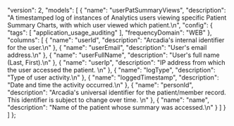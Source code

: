   "version": 2,
  "models": [
    {
      "name": "userPatSummaryViews",
      "description": "A timestamped log of instances of Analytics users viewing specific Patient Summary Charts, with which user viewed which patient.\n",
      "config": {
        "tags": [
          "application_usage_auditing"
        ],
        "frequencyDomain": "WEB"
      },
      "columns": [
        {
          "name": "userId",
          "description": "Arcadia's internal identifier for the user.\n"
        },
        {
          "name": "userEmail",
          "description": "User's email address.\n"
        },
        {
          "name": "userFullName",
          "description": "User's full name (Last, First).\n"
        },
        {
          "name": "userIp",
          "description": "IP address from which the user accessed the patient.  \n"
        },
        {
          "name": "logType",
          "description": "Type of user activity.\n"
        },
        {
          "name": "loggedTimestamp",
          "description": "Date and time the activity occurred.\n"
        },
        {
          "name": "personId",
          "description": "Arcadia's universal identifier for the patient/member record. This identifier is subject to change over time.  \n"
        },
        {
          "name": "name",
          "description": "Name of the patient whose summary was accessed.\n"
        }
      ]
    }
  ]
};
